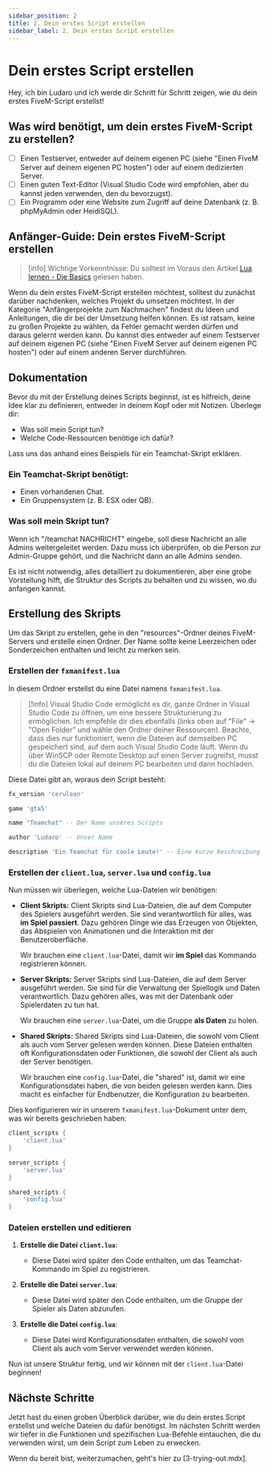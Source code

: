 ---
sidebar_position: 2
title: 2. Dein erstes Script erstellen
sidebar_label: 2. Dein erstes Script erstellen
---

# Dein erstes Script erstellen

Hey, ich bin Ludaro und ich werde dir Schritt für Schritt zeigen, wie du dein erstes FiveM-Script erstellst!

## Was wird benötigt, um dein erstes FiveM-Script zu erstellen?

- [ ] Einen Testserver, entweder auf deinem eigenen PC (siehe "Einen FiveM Server auf deinem eigenen PC hosten") oder auf einem dedizierten Server.
- [ ] Einen guten Text-Editor (Visual Studio Code wird empfohlen, aber du kannst jeden verwenden, den du bevorzugst).
- [ ] Ein Programm oder eine Website zum Zugriff auf deine Datenbank (z. B. phpMyAdmin oder HeidiSQL).

## Anfänger-Guide: Dein erstes FiveM-Script erstellen

> [info] Wichtige Vorkenntnisse: Du solltest im Voraus den Artikel [Lua lernen - Die Basics](1-basics.mdx) gelesen haben.

Wenn du dein erstes FiveM-Script erstellen möchtest, solltest du zunächst darüber nachdenken, welches Projekt du umsetzen möchtest. In der Kategorie "Anfängerprojekte zum Nachmachen" findest du Ideen und Anleitungen, die dir bei der Umsetzung helfen können. Es ist ratsam, keine zu großen Projekte zu wählen, da Fehler gemacht werden dürfen und daraus gelernt werden kann. Du kannst dies entweder auf einem Testserver auf deinem eigenen PC (siehe "Einen FiveM Server auf deinem eigenen PC hosten") oder auf einem anderen Server durchführen.

## Dokumentation

Bevor du mit der Erstellung deines Scripts beginnst, ist es hilfreich, deine Idee klar zu definieren, entweder in deinem Kopf oder mit Notizen. Überlege dir:

- Was soll mein Script tun?
- Welche Code-Ressourcen benötige ich dafür?

Lass uns das anhand eines Beispiels für ein Teamchat-Skript erklären.

### Ein Teamchat-Skript benötigt:

- Einen vorhandenen Chat.
- Ein Gruppensystem (z. B. ESX oder QB).

### Was soll mein Skript tun?

Wenn ich "/teamchat NACHRICHT" eingebe, soll diese Nachricht an alle Admins weitergeleitet werden. Dazu muss ich überprüfen, ob die Person zur Admin-Gruppe gehört, und die Nachricht dann an alle Admins senden.

Es ist nicht notwendig, alles detailliert zu dokumentieren, aber eine grobe Vorstellung hilft, die Struktur des Scripts zu behalten und zu wissen, wo du anfangen kannst.

## Erstellung des Skripts

Um das Skript zu erstellen, gehe in den "resources"-Ordner deines FiveM-Servers und erstelle einen Ordner. Der Name sollte keine Leerzeichen oder Sonderzeichen enthalten und leicht zu merken sein.

### Erstellen der `fxmanifest.lua`

In diesem Ordner erstellst du eine Datei namens `fxmanifest.lua`.

> [!info] Visual Studio Code ermöglicht es dir, ganze Ordner in Visual Studio Code zu öffnen, um eine bessere Strukturierung zu ermöglichen. Ich empfehle dir dies ebenfalls (links oben auf "File" -> "Open Folder" und wähle den Ordner deiner Ressourcen). Beachte, dass dies nur funktioniert, wenn die Dateien auf demselben PC gespeichert sind, auf dem auch Visual Studio Code läuft. Wenn du über WinSCP oder Remote Desktop auf einen Server zugreifst, musst du die Dateien lokal auf deinem PC bearbeiten und dann hochladen.

Diese Datei gibt an, woraus dein Script besteht:

```lua
fx_version 'cerulean'

game 'gta5'

name "Teamchat" -- Der Name unseres Scripts

author 'Ludaro' -- Unser Name

description 'Ein Teamchat für coole Leute!' -- Eine kurze Beschreibung
```

### Erstellen der `client.lua`, `server.lua` und `config.lua`

Nun müssen wir überlegen, welche Lua-Dateien wir benötigen:

- **Client Skripts:** Client Skripts sind Lua-Dateien, die auf dem Computer des Spielers ausgeführt werden. Sie sind verantwortlich für alles, was **im Spiel passiert**. Dazu gehören Dinge wie das Erzeugen von Objekten, das Abspielen von Animationen und die Interaktion mit der Benutzeroberfläche.

  Wir brauchen eine `client.lua`-Datei, damit wir **im Spiel** das Kommando registrieren können.

- **Server Skripts:** Server Skripts sind Lua-Dateien, die auf dem Server ausgeführt werden. Sie sind für die Verwaltung der Spiellogik und Daten verantwortlich. Dazu gehören alles, was mit der Datenbank oder Spielerdaten zu tun hat.

  Wir brauchen eine `server.lua`-Datei, um die Gruppe **als Daten** zu holen.

- **Shared Skripts:** Shared Skripts sind Lua-Dateien, die sowohl vom Client als auch vom Server gelesen werden können. Diese Dateien enthalten oft Konfigurationsdaten oder Funktionen, die sowohl der Client als auch der Server benötigen.

  Wir brauchen eine `config.lua`-Datei, die "shared" ist, damit wir eine Konfigurationsdatei haben, die von beiden gelesen werden kann. Dies macht es einfacher für Endbenutzer, die Konfiguration zu bearbeiten.

Dies konfigurieren wir in unserem `fxmanifest.lua`-Dokument unter dem, was wir bereits geschrieben haben:

```lua
client_scripts {
    'client.lua'
}

server_scripts {
    'server.lua'
}

shared_scripts {
    'config.lua'
}
```

### Dateien erstellen und editieren

1. **Erstelle die Datei `client.lua`**:
   - Diese Datei wird später den Code enthalten, um das Teamchat-Kommando im Spiel zu registrieren.

2. **Erstelle die Datei `server.lua`**:
   - Diese Datei wird später den Code enthalten, um die Gruppe der Spieler als Daten abzurufen.

3. **Erstelle die Datei `config.lua`**:
   - Diese Datei wird Konfigurationsdaten enthalten, die sowohl vom Client als auch vom Server verwendet werden können.

Nun ist unsere Struktur fertig, und wir können mit der `client.lua`-Datei beginnen!

## Nächste Schritte

Jetzt hast du einen groben Überblick darüber, wie du dein erstes Script erstellst und welche Dateien du dafür benötigst. Im nächsten Schritt werden wir tiefer in die Funktionen und spezifischen Lua-Befehle eintauchen, die du verwenden wirst, um dein Script zum Leben zu erwecken.

Wenn du bereit bist, weiterzumachen, geht's hier zu [3-trying-out.mdx].